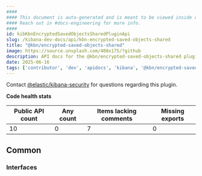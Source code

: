```yaml
---
####
#### This document is auto-generated and is meant to be viewed inside our experimental, new docs system.
#### Reach out in #docs-engineering for more info.
####
id: kibKbnEncryptedSavedObjectsSharedPluginApi
slug: /kibana-dev-docs/api/kbn-encrypted-saved-objects-shared
title: "@kbn/encrypted-saved-objects-shared"
image: https://source.unsplash.com/400x175/?github
description: API docs for the @kbn/encrypted-saved-objects-shared plugin
date: 2025-06-16
tags: ['contributor', 'dev', 'apidocs', 'kibana', '@kbn/encrypted-saved-objects-shared']
---
```




Contact [@elastic/kibana-security](https://github.com/orgs/elastic/teams/kibana-security) for questions regarding this plugin.

**Code health stats**

| Public API count  | Any count | Items lacking comments | Missing exports |
|-------------------|-----------|------------------------|-----------------|
| 10 | 0 | 7 | 0 |

## Common

### Interfaces
<DocDefinitionList data={kbnEncryptedSavedObjectsSharedObj.common.interfaces}/>

